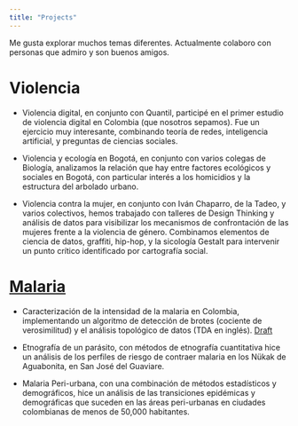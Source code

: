 ```yaml
---
title: "Projects"
---
```


Me gusta explorar muchos temas diferentes. Actualmente colaboro con personas que admiro y son buenos amigos. 

# Violencia

- Violencia digital, en conjunto con Quantil, participé en el primer estudio de violencia digital en Colombia (que nosotros sepamos). Fue un ejercicio muy interesante, combinando teoría de redes, inteligencia artificial, y preguntas de ciencias sociales.

- Violencia y ecología en Bogotá, en conjunto con varios colegas de Biología, analizamos la relación que hay entre factores ecológicos y sociales en Bogotá, con particular interés a los homicidios y la estructura del arbolado urbano.

- Violencia contra la mujer, en conjunto con Iván Chaparro, de la Tadeo, y varios colectivos, hemos trabajado con talleres de Design Thinking y análisis de datos para visibilizar los mecanismos de confrontación de las mujeres frente a la violencia de género. Combinamos elementos de ciencia de datos, graffiti, hip-hop, y la sicología Gestalt para intervenir un punto crítico identificado por cartografía social. 

# [Malaria](https://searchworks.stanford.edu/view/11586195)

- Caracterización de la intensidad de la malaria en Colombia, implementando un algoritmo de detección de brotes (cociente de verosimilitud) y el análisis topológico de datos (TDA en inglés). [Draft](https://arxiv.org/pdf/1710.00317.pdf)

- Etnografía de un parásito, con métodos de etnografía cuantitativa hice un análisis de los perfiles de riesgo de contraer malaria en los Nükak de Aguabonita, en San José del Guaviare. 

- Malaria Peri-urbana, con una combinación de métodos estadísticos y demográficos, hice un análisis de las transiciones epidémicas y demográficas que suceden en las áreas peri-urbanas en ciudades colombianas de menos de 50,000 habitantes.